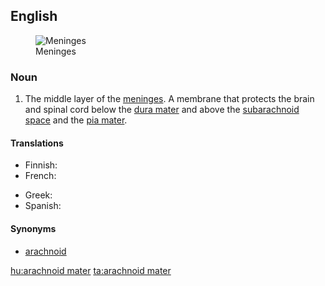==English==
[[File:Meninges-en.svg|thumb|Meninges]]

===Noun===
{{en-noun}}
{{wikipedia}}

# {{anatomy}} The middle layer of the [[meninges]].  A membrane that protects the brain and spinal cord below the [[dura mater]] and above the [[subarachnoid space]] and the [[pia mater]].

====Translations====
{{trans-top|middle layer of the meninges}}
* Finnish: {{t|fi|lukinkalvo}}
* French: {{t|fr|arachnoïde |f}}
{{trans-mid}}
* Greek: {{t|el|αραχνοειδής μήνιγξ|f|tr=arachnoidís míninx|sc=Grek}}
* Spanish: {{t+|es|aracnoides|m}}
{{trans-bottom}}

====Synonyms====
* [[arachnoid]]

[[hu:arachnoid mater]]
[[ta:arachnoid mater]]